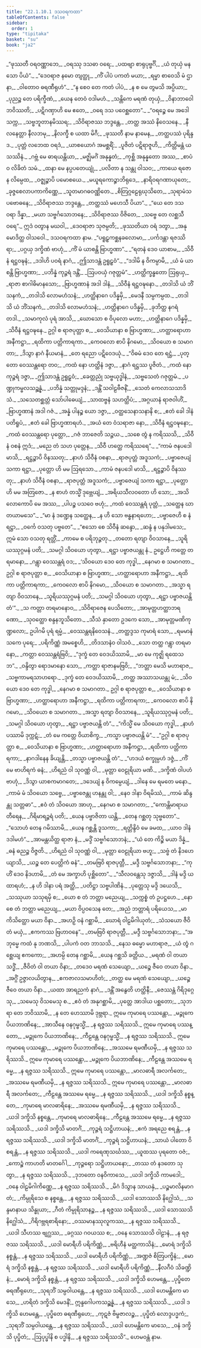 ```yaml
---
title: "22.1.10.1 ဒသဝရကထာ"
tableOfContents: false
sidebar:
  order: 1
type: "tipitaka"
basket: "su"
book: "ja2"
---
```



<DynamicBreadcrumb />

<Division number="1655" book="ja2" e="ch" v="23" p="312">

<Paragraph number="3001" type="verses" book="ja2">
_“ဖုဿတီ ဝရဝဏ္ဏာဘေ,_  
_ဝရဿု ဒသဓာ ဝရေ;_  
_ပထဗျာ စာရုပုဗ္ဗင်္ဂိ,_  
_ယံ တုယှံ မနသော ပိယံ”._  

</Paragraph>

</Division>
<Division number="1656" book="ja2" e="ch" v="23" p="312">

<Paragraph number="3002" type="verses" book="ja2">
_“ဒေဝရာဇ နမော တျတ္ထု,_  
_ကိံ ပါပံ ပကတံ မယာ;_  
_ရမ္မာ စာဝေသိ မံ ဌာနာ,_  
_ဝါတောဝ ဓရဏီရုဟံ”._  

</Paragraph>

</Division>
<Division number="1657" book="ja2" e="ch" v="23" p="312">

<Paragraph number="3003" type="verses" book="ja2">
_“န စေဝ တေ ကတံ ပါပံ,_  
_န စ မေ တွမသိ အပ္ပိယာ;_  
_ပုညဉ္စ တေ ပရိက္ခီဏံ,_  
_ယေန တေဝံ ဝဒါမဟံ._  

</Paragraph>

</Division>
<Division number="1658" book="ja2" e="ch" v="23" p="312">

<Paragraph number="3004" type="verses" book="ja2">
_သန္တိကေ မရဏံ တုယှံ,_  
_ဝိနာဘာဝေါ ဘဝိဿတိ;_  
_ပဋိဂဏှာဟိ မေ ဧတေ,_  
_ဝရေ ဒသ ပဝေစ္ဆတော”._  

</Paragraph>

</Division>
<Division number="1659" book="ja2" e="ch" v="23" p="312">

<Paragraph number="3005" type="verses" book="ja2">
_“ဝရဉ္စေ မေ အဒေါ သက္က,_  
_သဗ္ဗဘူတာနမိဿရ;_  
_သိဝိရာဇဿ ဘဒ္ဒန္တေ,_  
_တတ္ထ အဿံ နိဝေသနေ._  

</Paragraph>

</Division>
<Division number="1660" book="ja2" e="ch" v="23" p="312">

<Paragraph number="3006" type="verses" book="ja2">
_နီလနေတ္တာ နီလဘမု,_  
_နိလက္ခီ စ ယထာ မိဂီ;_  
_ဖုဿတီ နာမ နာမေန,_  
_တတ္ထပဿံ ပုရိန္ဒဒ._  

</Paragraph>

</Division>
<Division number="1661" book="ja2" e="ch" v="23" p="312">

<Paragraph number="3007" type="verses" book="ja2">
_ပုတ္တံ လဘေထ ဝရဒံ,_  
_ယာစယောဂံ အမစ္ဆရိံ;_  
_ပူဇိတံ ပဋိရာဇူဟိ,_  
_ကိတ္တိမန္တံ ယသဿိနံ._  

</Paragraph>

</Division>
<Division number="1662" book="ja2" e="ch" v="23" p="312">

<Paragraph number="3008" type="verses" book="ja2">
_ဂဗ္ဘံ မေ ဓာရယန္တိယာ,_  
_မဇ္ဈိမင်္ဂံ အနုန္နတံ;_  
_ကုစ္ဆိ အနုန္နတော အဿ,_  
_စာပံဝ လိခိတံ သမံ._  

</Paragraph>

</Division>
<Division number="1663" book="ja2" e="ch" v="23" p="312">

<Paragraph number="3009" type="verses" book="ja2">
_ထနာ မေ နပ္ပပတေယျုံ,_  
_ပလိတာ န သန္တု ဝါသဝ;_  
_ကာယေ ရဇော န လိမ္ပေထ,_  
_ဝဇ္ဈဉ္စာပိ ပမောစယေ._  

</Paragraph>

</Division>
<Division number="1664" book="ja2" e="ch" v="23" p="312">

<Paragraph number="3010" type="verses" book="ja2">
_မယူရကောဉ္စာဘိရုဒေ,_  
_နာရိဝရဂဏာယုတေ;_  
_ခုဇ္ဇစေလာပကာကိဏ္ဏေ,_  
_သူတမာဂဓဝဏ္ဏိတေ._  

</Paragraph>

</Division>
<Division number="1665" book="ja2" e="ch" v="23" p="312">

<Paragraph number="3011" type="verses" book="ja2">
_စိတြဂ္ဂဠေရုဃုသိတေ,_  
_သုရာမံသပဗောဓနေ;_  
_သိဝိရာဇဿ ဘဒ္ဒန္တေ,_  
_တတ္ထဿံ မဟေသီ ပိယာ”._  

</Paragraph>

</Division>
<Division number="1666" book="ja2" e="ch" v="23" p="312">

<Paragraph number="3012" type="verses" book="ja2">
_“ယေ တေ ဒသ ဝရာ ဒိန္နာ,_  
_မယာ သဗ္ဗင်္ဂသောဘနေ;_  
_သိဝိရာဇဿ ဝိဇိတေ,_  
_သဗ္ဗေ တေ လစ္ဆသီ ဝရေ”._  

</Paragraph>

</Division>
<Division number="1667" book="ja2" e="ch" v="23" p="313">

<Paragraph number="3013" type="verses" book="ja2">
ဣဒံ ဝတွာန မဃဝါ,_  
_ဒေဝရာဇာ သုဇမ္ပတိ;_  
_ဖုဿတိယာ ဝရံ ဒတွာ,_  
_အနုမောဒိတ္ထ ဝါသဝေါ._  


</Paragraph>
</Division>

<Paragraph number="3014" type="center" book="ja2">
ဒသဝရကထာ နာမ.


</Paragraph>

<Division number="1668" book="ja2" e="ch" v="23" p="313">

<Paragraph number="3015" type="verses" book="ja2">
_“ပရူဠှကစ္ဆနခလောမာ,_  
_ပင်္ကဒန္တာ ရဇဿိရာ;_  
_ပဂ္ဂယှ ဒက္ခိဏံ ဗာဟုံ,_  
_ကိံ မံ ယာစန္တိ ဗြာဟ္မဏာ”._  

</Paragraph>

</Division>
<Division number="1669" book="ja2" e="ch" v="23" p="313">

<Paragraph number="3016" type="verses" book="ja2">
_“ရတနံ ဒေဝ ယာစာမ,_  
_သိဝီနံ ရဋ္ဌဝဍ္ဎနံ;_  
_ဒဒါဟိ ပဝရံ နာဂံ,_  
_ဤသာဒန္တံ ဥရူဠှဝံ”._  

</Paragraph>

</Division>
<Division number="1670" book="ja2" e="ch" v="23" p="313">

<Paragraph number="3017" type="verses" book="ja2">
_“ဒဒါမိ န ဝိကမ္ပာမိ,_  
_ယံ မံ ယာစန္တိ ဗြာဟ္မဏာ;_  
_ပဘိန္နံ ကုဉ္ဇရံ ဒန္တိံ,_  
_ဩပဝယှံ ဂဇုတ္တမံ”._  

</Paragraph>

</Division>
<Division number="1671" book="ja2" e="ch" v="23" p="313">

<Paragraph number="3018" type="verses" book="ja2">
_ဟတ္ထိက္ခန္ဓတော ဩရုယှ,_  
_ရာဇာ စာဂါဓိမာနသော;_  
_ဗြာဟ္မဏာနံ အဒါ ဒါနံ,_  
_သိဝီနံ ရဋ္ဌဝဍ္ဎနော._  

</Paragraph>

</Division>
<Division number="1672" book="ja2" e="ch" v="23" p="313">

<Paragraph number="3019" type="verses" book="ja2">
_တဒါသိ ယံ ဘိံသနကံ,_  
_တဒါသိ လောမဟံသနံ;_  
_ဟတ္ထိနာဂေ ပဒိန္နမှိ,_  
_မေဒနီ သမ္ပကမ္ပထ._  

</Paragraph>

</Division>
<Division number="1673" book="ja2" e="ch" v="23" p="313">

<Paragraph number="3020" type="verses" book="ja2">
_တဒါသိ ယံ ဘိံသနကံ,_  
_တဒါသိ လောမဟံသနံ;_  
_ဟတ္ထိနာဂေ ပဒိန္နမှိ,_  
_ခုဘိတ္ထ နဂရံ တဒါ._  

</Paragraph>

</Division>
<Division number="1674" book="ja2" e="ch" v="23" p="313">

<Paragraph number="3021" type="verses" book="ja2">
_သမာကုလံ ပုရံ အာသိ,_  
_ဃောသော စ ဝိပုလော မဟာ;_  
_ဟတ္ထိနာဂေ ပဒိန္နမှိ,_  
_သိဝီနံ ရဋ္ဌဝဍ္ဎနေ._  

</Paragraph>

</Division>
<Division number="1675" book="ja2" e="ch" v="23" p="313">

<Paragraph number="3022" type="verses" book="ja2">
ဥဂ္ဂါ စ ရာဇပုတ္တာ စ,_  
_ဝေသိယာနာ စ ဗြာဟ္မဏာ;_  
_ဟတ္ထာရောဟာ အနီကဋ္ဌာ,_  
_ရထိကာ ပတ္တိကာရကာ._  

</Paragraph>

</Division>
<Division number="1676" book="ja2" e="ch" v="23" p="313">

<Paragraph number="3023" type="verses" book="ja2">
_ကေဝလော စာပိ နိဂမော,_  
_သိဝယော စ သမာဂတာ;_  
_ဒိသွာ နာဂံ နီယမာနံ,_  
_တေ ရညော ပဋိဝေဒယုံ._  

</Paragraph>

</Division>
<Division number="1677" book="ja2" e="ch" v="23" p="313">

<Paragraph number="3024" type="verses" book="ja2">
_“ဝိဓမံ ဒေဝ တေ ရဋ္ဌံ,_  
_ပုတ္တော ဝေဿန္တရော တဝ;_  
_ကထံ နော ဟတ္ထိနံ ဒဇ္ဇာ,_  
_နာဂံ ရဋ္ဌဿ ပူဇိတံ._  

</Paragraph>

</Division>
<Division number="1678" book="ja2" e="ch" v="23" p="313">

<Paragraph number="3025" type="verses" book="ja2">
_ကထံ နော ကုဉ္ဇရံ ဒဇ္ဇာ,_  
_ဤသာဒန္တံ ဥရူဠှဝံ;_  
_ခေတ္တညုံ သဗ္ဗယုဒ္ဓါနံ,_  
_သဗ္ဗသေတံ ဂဇုတ္တမံ._  

</Paragraph>

</Division>
<Division number="1679" book="ja2" e="ch" v="23" p="314">

<Paragraph number="3026" type="verses" book="ja2">
_ပဏ္ဍုကမ္ဗလသဉ္ဆန္နံ,_  
_ပဘိန္နံ သတ္တုမဒ္ဒနံ;_  
_ဒန္တိံ သဝါဠဗီဇနိံ,_  
_သေတံ ကေလာသသာဒိသံ._  

</Paragraph>

</Division>
<Division number="1680" book="ja2" e="ch" v="23" p="314">

<Paragraph number="3027" type="verses" book="ja2">
_သသေတစ္ဆတ္တံ သော်ပါဓေယျံ,_  
_သာထဗ္ဗနံ သဟတ္ထိပံ;_  
_အဂ္ဂယာနံ ရာဇဝါဟိံ,_  
_ဗြာဟ္မဏာနံ အဒါ ဂဇံ._  

</Paragraph>

</Division>
<Division number="1681" book="ja2" e="ch" v="23" p="314">

<Paragraph number="3028" type="verses" book="ja2">
_အန္နံ ပါနဉ္စ ယော ဒဇ္ဇာ,_  
_ဝတ္ထသေနာသနာနိ စ;_  
_ဧတံ ခေါ ဒါနံ ပတိရူပံ,_  
_ဧတံ ခေါ ဗြာဟ္မဏာရဟံ._  

</Paragraph>

</Division>
<Division number="1682" book="ja2" e="ch" v="23" p="314">

<Paragraph number="3029" type="verses" book="ja2">
_အယံ တေ ဝံသရာဇာ နော,_  
_သိဝီနံ ရဋ္ဌဝဍ္ဎနော;_  
_ကထံ ဝေဿန္တရော ပုတ္တော,_  
_ဂဇံ ဘာဇေတိ သဉ္ဇယ._  

</Paragraph>

</Division>
<Division number="1683" book="ja2" e="ch" v="23" p="314">

<Paragraph number="3030" type="verses" book="ja2">
_သစေ တွံ န ကရိဿသိ,_  
_သိဝီနံ ဝစနံ ဣဒံ;_  
_မညေ တံ သဟ ပုတ္တေန,_  
_သိဝီ ဟတ္ထေ ကရိဿရေ”._  

</Paragraph>

</Division>
<Division number="1684" book="ja2" e="ch" v="23" p="314">

<Paragraph number="3031" type="verses" book="ja2">
_“ကာမံ ဇနပဒေါ မာသိ,_  
_ရဋ္ဌဉ္စာပိ ဝိနဿတု;_  
_နာဟံ သိဝီနံ ဝစနာ,_  
_ရာဇပုတ္တံ အဒူသကံ;_  
_ပဗ္ဗာဇေယျံ သကာ ရဋ္ဌာ,_  
_ပုတ္တော ဟိ မမ ဩရသော._  

</Paragraph>

</Division>
<Division number="1685" book="ja2" e="ch" v="23" p="314">

<Paragraph number="3032" type="verses" book="ja2">
_ကာမံ ဇနပဒေါ မာသိ,_  
_ရဋ္ဌဉ္စာပိ ဝိနဿတု;_  
_နာဟံ သိဝီနံ ဝစနာ,_  
_ရာဇပုတ္တံ အဒူသကံ;_  
_ပဗ္ဗာဇေယျံ သကာ ရဋ္ဌာ,_  
_ပုတ္တော ဟိ မမ အတြဇော._  

</Paragraph>

</Division>
<Division number="1686" book="ja2" e="ch" v="23" p="314">

<Paragraph number="3033" type="verses" book="ja2">
_န စာဟံ တသ္မိံ ဒုဗ္ဘေယျံ,_  
_အရိယသီလဝတော ဟိ သော;_  
_အသိလောကောပိ မေ အဿ,_  
_ပါပဉ္စ ပသဝေ ဗဟုံ;_  
_ကထံ ဝေဿန္တရံ ပုတ္တံ,_  
_သတ္ထေန ဃာတယာမသေ”._  

</Paragraph>

</Division>
<Division number="1687" book="ja2" e="ch" v="23" p="314">

<Paragraph number="3034" type="verses" book="ja2">
_“မာ နံ ဒဏ္ဍေန သတ္ထေန,_  
_န ဟိ သော ဗန္ဓနာရဟော;_  
_ပဗ္ဗာဇေဟိ စ နံ ရဋ္ဌာ,_  
_ဝင်္ကေ ဝသတု ပဗ္ဗတေ”._  

</Paragraph>

</Division>
<Division number="1688" book="ja2" e="ch" v="23" p="314">

<Paragraph number="3035" type="verses" book="ja2">
_“ဧသော စေ သိဝီနံ ဆန္ဒော,_  
_ဆန္ဒံ န ပနုဒါမသေ;_  
ဣမံ သော ဝသတု ရတ္တိံ,_  
_ကာမေ စ ပရိဘုဉ္ဇတု._  

</Paragraph>

</Division>
<Division number="1689" book="ja2" e="ch" v="23" p="314">

<Paragraph number="3036" type="verses" book="ja2">
_တတော ရတျာ ဝိဝသာနေ,_  
_သူရိယဿုဂ္ဂမနံ ပတိ;_  
_သမဂ္ဂါ သိဝယော ဟုတွာ,_  
_ရဋ္ဌာ ပဗ္ဗာဇယန္တု နံ._  

</Paragraph>

</Division>
<Division number="1690" book="ja2" e="ch" v="23" p="315">

<Paragraph number="3037" type="verses" book="ja2">
ဥဋ္ဌေဟိ ကတ္တေ တရမာနော,_  
_ဂန္တွာ ဝေဿန္တရံ ဝဒ;_  
_‘သိဝယော ဒေဝ တေ ကုဒ္ဓါ,_  
_နေဂမာ စ သမာဂတာ._  

</Paragraph>

</Division>
<Division number="1691" book="ja2" e="ch" v="23" p="315">

<Paragraph number="3038" type="verses" book="ja2">
ဥဂ္ဂါ စ ရာဇပုတ္တာ စ,_  
_ဝေသိယာနာ စ ဗြာဟ္မဏာ;_  
_ဟတ္ထာရောဟာ အနီကဋ္ဌာ,_  
_ရထိကာ ပတ္တိကာရကာ;_  
_ကေဝလော စာပိ နိဂမော,_  
_သိဝယော စ သမာဂတာ._  

</Paragraph>

</Division>
<Division number="1692" book="ja2" e="ch" v="23" p="315">

<Paragraph number="3039" type="verses" book="ja2">
_အသ္မာ ရတျာ ဝိဝသာနေ,_  
_သူရိယဿုဂ္ဂမနံ ပတိ;_  
_သမဂ္ဂါ သိဝယော ဟုတွာ,_  
_ရဋ္ဌာ ပဗ္ဗာဇယန္တိ တံ’”._  

</Paragraph>

</Division>
<Division number="1693" book="ja2" e="ch" v="23" p="315">

<Paragraph number="3040" type="verses" book="ja2">
_သ ကတ္တာ တရမာနောဝ,_  
_သိဝိရာဇေန ပေသိတော;_  
_အာမုတ္တဟတ္ထာဘရဏော,_  
_သုဝတ္ထော စန္ဒနဘူသိတော._  

</Paragraph>

</Division>
<Division number="1694" book="ja2" e="ch" v="23" p="315">

<Paragraph number="3041" type="verses" book="ja2">
_သီသံ နှာတော ဥဒကေ သော,_  
_အာမုတ္တမဏိကုဏ္ဍလော;_  
ဥပါဂမိ ပုရံ ရမ္မံ,_  
_ဝေဿန္တရနိဝေသနံ._  

</Paragraph>

</Division>
<Division number="1695" book="ja2" e="ch" v="23" p="315">

<Paragraph number="3042" type="verses" book="ja2">
_တတ္ထဒ္ဒသ ကုမာရံ သော,_  
_ရမမာနံ သကေ ပုရေ;_  
_ပရိကိဏ္ဏံ အမစ္စေဟိ,_  
_တိဒသာနံဝ ဝါသဝံ._  

</Paragraph>

</Division>
<Division number="1696" book="ja2" e="ch" v="23" p="315">

<Paragraph number="3043" type="verses" book="ja2">
_သော တတ္ထ ဂန္တွာ တရမာနော,_  
_ကတ္တာ ဝေဿန္တရံဗြဝိ;_  
_“ဒုက္ခံ တေ ဝေဒယိဿာမိ,_  
_မာ မေ ကုဇ္ဈိ ရထေသဘ”._  

</Paragraph>

</Division>
<Division number="1697" book="ja2" e="ch" v="23" p="315">

<Paragraph number="3044" type="verses" book="ja2">
_ဝန္ဒိတွာ ရောဒမာနော သော,_  
_ကတ္တာ ရာဇာနမဗြဝိ;_  
_“ဘတ္တာ မေသိ မဟာရာဇ,_  
_သဗ္ဗကာမရသာဟရော._  

</Paragraph>

</Division>
<Division number="1698" book="ja2" e="ch" v="23" p="315">

<Paragraph number="3045" type="verses" book="ja2">
_ဒုက္ခံ တေ ဝေဒယိဿာမိ,_  
_တတ္ထ အဿာသယန္တု မံ;_  
_သိဝယော ဒေဝ တေ ကုဒ္ဓါ,_  
_နေဂမာ စ သမာဂတာ._  

</Paragraph>

</Division>
<Division number="1699" book="ja2" e="ch" v="23" p="315">

<Paragraph number="3046" type="verses" book="ja2">
ဥဂ္ဂါ စ ရာဇပုတ္တာ စ,_  
_ဝေသိယာနာ စ ဗြာဟ္မဏာ;_  
_ဟတ္ထာရောဟာ အနီကဋ္ဌာ,_  
_ရထိကာ ပတ္တိကာရကာ;_  
_ကေဝလော စာပိ နိဂမော,_  
_သိဝယော စ သမာဂတာ._  

</Paragraph>

</Division>
<Division number="1700" book="ja2" e="ch" v="23" p="315">

<Paragraph number="3047" type="verses" book="ja2">
_အသ္မာ ရတျာ ဝိဝသာနေ,_  
_သူရိယဿုဂ္ဂမနံ ပတိ;_  
_သမဂ္ဂါ သိဝယော ဟုတွာ,_  
_ရဋ္ဌာ ပဗ္ဗာဇယန္တိ တံ”._  

</Paragraph>

</Division>
<Division number="1701" book="ja2" e="ch" v="23" p="315">

<Paragraph number="3048" type="verses" book="ja2">
_“ကိသ္မိံ မေ သိဝယော ကုဒ္ဓါ,_  
_နာဟံ ပဿာမိ ဒုက္ကဋံ;_  
_တံ မေ ကတ္တေ ဝိယာစိက္ခ,_  
_ကသ္မာ ပဗ္ဗာဇယန္တိ မံ”._  

</Paragraph>

</Division>
<Division number="1702" book="ja2" e="ch" v="23" p="316">

<Paragraph number="3049" type="verses" book="ja2">
_“ဥဂ္ဂါ စ ရာဇပုတ္တာ စ,_  
_ဝေသိယာနာ စ ဗြာဟ္မဏာ;_  
_ဟတ္ထာရောဟာ အနီကဋ္ဌာ,_  
_ရထိကာ ပတ္တိကာရကာ;_  
_နာဂဒါနေန ခိယျန္တိ,_  
_တသ္မာ ပဗ္ဗာဇယန္တိ တံ”._  

</Paragraph>

</Division>
<Division number="1703" book="ja2" e="ch" v="23" p="316">

<Paragraph number="3050" type="verses" book="ja2">
_“ဟဒယံ စက္ခုမ္ပဟံ ဒဇ္ဇံ,_  
_ကိံ မေ ဗာဟိရကံ ဓနံ;_  
_ဟိရညံ ဝါ သုဝဏ္ဏံ ဝါ,_  
_မုတ္တာ ဝေဠုရိယာ မဏိ._  

</Paragraph>

</Division>
<Division number="1704" book="ja2" e="ch" v="23" p="316">

<Paragraph number="3051" type="verses" book="ja2">
_ဒက္ခိဏံ ဝါပဟံ ဗာဟုံ,_  
_ဒိသွာ ယာစကမာဂတေ;_  
_ဒဒေယျံ န ဝိကမ္ပေယျံ,_  
_ဒါနေ မေ ရမတေ မနော._  

</Paragraph>

</Division>
<Division number="1705" book="ja2" e="ch" v="23" p="316">

<Paragraph number="3052" type="verses" book="ja2">
_ကာမံ မံ သိဝယော သဗ္ဗေ,_  
_ပဗ္ဗာဇေန္တု ဟနန္တု ဝါ;_  
_နေဝ ဒါနာ ဝိရမိဿံ,_  
_ကာမံ ဆိန္ဒန္တု သတ္တဓာ”._  

</Paragraph>

</Division>
<Division number="1706" book="ja2" e="ch" v="23" p="316">

<Paragraph number="3053" type="verses" book="ja2">
_ဧဝံ တံ သိဝယော အာဟု,_  
_နေဂမာ စ သမာဂတာ;_  
_“ကောန္တိမာရာယ တီရေန,_  
_ဂိရိမာရဉ္ဇရံ ပတိ;_  
_ယေန ပဗ္ဗာဇိတာ ယန္တိ,_  
_တေန ဂစ္ဆတု သုဗ္ဗတော”._  

</Paragraph>

</Division>
<Division number="1707" book="ja2" e="ch" v="23" p="316">

<Paragraph number="3054" type="verses" book="ja2">
_“သောဟံ တေန ဂမိဿာမိ,_  
_ယေန ဂစ္ဆန္တိ ဒူသကာ;_  
_ရတ္တိန္ဒိဝံ မေ ခမထ,_  
_ယာဝ ဒါနံ ဒဒါမဟံ”._  

</Paragraph>

</Division>
<Division number="1708" book="ja2" e="ch" v="23" p="316">

<Paragraph number="3055" type="verses" book="ja2">
_အာမန္တယိတ္ထ ရာဇာ နံ,_  
_မဒ္ဒိံ သဗ္ဗင်္ဂသောဘနံ;_  
_“ယံ တေ ကိဉ္စိ မယာ ဒိန္နံ,_  
_ဓနံ ဓညဉ္စ ဝိဇ္ဇတိ._  

</Paragraph>

</Division>
<Division number="1709" book="ja2" e="ch" v="23" p="316">

<Paragraph number="3056" type="verses" book="ja2">
_ဟိရညံ ဝါ သုဝဏ္ဏံ ဝါ,_  
_မုတ္တာ ဝေဠုရိယာ ဗဟူ;_  
_သဗ္ဗံ တံ နိဒဟေယျာသိ,_  
_ယဉ္စ တေ ပေတ္တိကံ ဓနံ”._  

</Paragraph>

</Division>
<Division number="1710" book="ja2" e="ch" v="23" p="316">

<Paragraph number="3057" type="verses" book="ja2">
_တမဗြဝိ ရာဇပုတ္တီ,_  
_မဒ္ဒီ သဗ္ဗင်္ဂသောဘနာ;_  
_“ကုဟိံ ဒေဝ နိဒဟာမိ,_  
_တံ မေ အက္ခာဟိ ပုစ္ဆိတော”._  

</Paragraph>

</Division>
<Division number="1711" book="ja2" e="ch" v="23" p="316">

<Paragraph number="3058" type="verses" book="ja2">
_“သီလဝန္တေသု ဒဇ္ဇာသိ,_  
_ဒါနံ မဒ္ဒိ ယထာရဟံ;_  
_န ဟိ ဒါနာ ပရံ အတ္ထိ,_  
_ပတိဋ္ဌာ သဗ္ဗပါဏိနံ._  

</Paragraph>

</Division>
<Division number="1712" book="ja2" e="ch" v="23" p="316">

<Paragraph number="3059" type="verses" book="ja2">
_ပုတ္တေသု မဒ္ဒိ ဒယေသိ,_  
_သဿုယာ သသုရမှိ စ;_  
_ယော စ တံ ဘတ္တာ မညေယျ,_  
_သက္ကစ္စံ တံ ဥပဋ္ဌဟေ._  

</Paragraph>

</Division>
<Division number="1713" book="ja2" e="ch" v="23" p="316">

<Paragraph number="3060" type="verses" book="ja2">
_နော စေ တံ ဘတ္တာ မညေယျ,_  
_မယာ ဝိပ္ပဝသေန တေ;_  
_အညံ ဘတ္တာရံ ပရိယေသ,_  
_မာ ကိသိတ္ထော မယာ ဝိနာ._  

</Paragraph>

</Division>
<Division number="1714" book="ja2" e="ch" v="23" p="317">

<Paragraph number="3061" type="verses" book="ja2">
_အဟဉှိ ဝနံ ဂစ္ဆာမိ,_  
_ဃောရံ ဝါဠမိဂါယုတံ;_  
_သံသယော ဇီဝိတံ မယှံ,_  
_ဧကကဿ ဗြဟာဝနေ”._  

</Paragraph>

</Division>
<Division number="1715" book="ja2" e="ch" v="23" p="317">

<Paragraph number="3062" type="verses" book="ja2">
_တမဗြဝိ ရာဇပုတ္တီ,_  
_မဒ္ဒီ သဗ္ဗင်္ဂသောဘနာ;_  
_“အဘုမ္မေ ကထံ နု ဘဏသိ,_  
_ပါပကံ ဝတ ဘာသသိ._  

</Paragraph>

</Division>
<Division number="1716" book="ja2" e="ch" v="23" p="317">

<Paragraph number="3063" type="verses" book="ja2">
_နေသ ဓမ္မော မဟာရာဇ,_  
_ယံ တွံ ဂစ္ဆေယျ ဧကကော;_  
_အဟမ္ပိ တေန ဂစ္ဆာမိ,_  
_ယေန ဂစ္ဆသိ ခတ္တိယ._  

</Paragraph>

</Division>
<Division number="1717" book="ja2" e="ch" v="23" p="317">

<Paragraph number="3064" type="verses" book="ja2">
_မရဏံ ဝါ တယာ သဒ္ဓိံ,_  
_ဇီဝိတံ ဝါ တယာ ဝိနာ;_  
_တဒေဝ မရဏံ သေယျော,_  
_ယဉ္စေ ဇီဝေ တယာ ဝိနာ._  

</Paragraph>

</Division>
<Division number="1718" book="ja2" e="ch" v="23" p="317">

<Paragraph number="3065" type="verses" book="ja2">
_အဂ္ဂိံ ဥဇ္ဇာလယိတွာန,_  
_ဧကဇာလသမာဟိတံ;_  
_တတ္ထ မေ မရဏံ သေယျော,_  
_ယဉ္စေ ဇီဝေ တယာ ဝိနာ._  

</Paragraph>

</Division>
<Division number="1719" book="ja2" e="ch" v="23" p="317">

<Paragraph number="3066" type="verses" book="ja2">
_ယထာ အာရညကံ နာဂံ,_  
_ဒန္တိံ အနွေတိ ဟတ္ထိနီ;_  
_ဇေဿန္တံ ဂိရိဒုဂ္ဂေသု,_  
_သမေသု ဝိသမေသု စ._  

</Paragraph>

</Division>
<Division number="1720" book="ja2" e="ch" v="23" p="317">

<Paragraph number="3067" type="verses" book="ja2">
_ဧဝံ တံ အနုဂစ္ဆာမိ,_  
_ပုတ္တေ အာဒါယ ပစ္ဆတော;_  
_သုဘရာ တေ ဘဝိဿာမိ,_  
_န တေ ဟေဿာမိ ဒုဗ္ဘရာ._  

</Paragraph>

</Division>
<Division number="1721" book="ja2" e="ch" v="23" p="317">

<Paragraph number="3068" type="verses" book="ja2">
ဣမေ ကုမာရေ ပဿန္တော,_  
_မဉ္ဇုကေ ပိယဘာဏိနေ;_  
_အာသီနေ ဝနဂုမ္ဗသ္မိံ,_  
_န ရဇ္ဇဿ သရိဿသိ._  

</Paragraph>

</Division>
<Division number="1722" book="ja2" e="ch" v="23" p="317">

<Paragraph number="3069" type="verses" book="ja2">
ဣမေ ကုမာရေ ပဿန္တော,_  
_မဉ္ဇုကေ ပိယဘာဏိနေ;_  
_ကီဠန္တေ ဝနဂုမ္ဗသ္မိံ,_  
_န ရဇ္ဇဿ သရိဿသိ._  

</Paragraph>

</Division>
<Division number="1723" book="ja2" e="ch" v="23" p="317">

<Paragraph number="3070" type="verses" book="ja2">
ဣမေ ကုမာရေ ပဿန္တော,_  
_မဉ္ဇုကေ ပိယဘာဏိနေ;_  
_အဿမေ ရမဏီယမှိ,_  
_န ရဇ္ဇဿ သရိဿသိ._  

</Paragraph>

</Division>
<Division number="1724" book="ja2" e="ch" v="23" p="317">

<Paragraph number="3071" type="verses" book="ja2">
ဣမေ ကုမာရေ ပဿန္တော,_  
_မဉ္ဇုကေ ပိယဘာဏိနေ;_  
_ကီဠန္တေ အဿမေ ရမ္မေ,_  
_န ရဇ္ဇဿ သရိဿသိ._  

</Paragraph>

</Division>
<Division number="1725" book="ja2" e="ch" v="23" p="317">

<Paragraph number="3072" type="verses" book="ja2">
ဣမေ ကုမာရေ ပဿန္တော,_  
_မာလဓာရီ အလင်္ကတေ;_  
_အဿမေ ရမဏီယမှိ,_  
_န ရဇ္ဇဿ သရိဿသိ._  

</Paragraph>

</Division>
<Division number="1726" book="ja2" e="ch" v="23" p="317">

<Paragraph number="3073" type="verses" book="ja2">
ဣမေ ကုမာရေ ပဿန္တော,_  
_မာလဓာရီ အလင်္ကတေ;_  
_ကီဠန္တေ အဿမေ ရမ္မေ,_  
_န ရဇ္ဇဿ သရိဿသိ._  

</Paragraph>

</Division>
<Division number="1727" book="ja2" e="ch" v="23" p="318">

<Paragraph number="3074" type="verses" book="ja2">
_ယဒါ ဒက္ခိသိ နစ္စန္တေ,_  
_ကုမာရေ မာလဓာရိနေ;_  
_အဿမေ ရမဏီယမှိ,_  
_န ရဇ္ဇဿ သရိဿသိ._  

</Paragraph>

</Division>
<Division number="1728" book="ja2" e="ch" v="23" p="318">

<Paragraph number="3075" type="verses" book="ja2">
_ယဒါ ဒက္ခိသိ နစ္စန္တေ,_  
_ကုမာရေ မာလဓာရိနေ;_  
_ကီဠန္တေ အဿမေ ရမ္မေ,_  
_န ရဇ္ဇဿ သရိဿသိ._  

</Paragraph>

</Division>
<Division number="1729" book="ja2" e="ch" v="23" p="318">

<Paragraph number="3076" type="verses" book="ja2">
_ယဒါ ဒက္ခိသိ မာတင်္ဂံ,_  
_ကုဉ္ဇရံ သဋ္ဌိဟာယနံ;_  
_ဧကံ အရညေ စရန္တံ,_  
_န ရဇ္ဇဿ သရိဿသိ._  

</Paragraph>

</Division>
<Division number="1730" book="ja2" e="ch" v="23" p="318">

<Paragraph number="3077" type="verses" book="ja2">
_ယဒါ ဒက္ခိသိ မာတင်္ဂံ,_  
_ကုဉ္ဇရံ သဋ္ဌိဟာယနံ;_  
_သာယံ ပါတော ဝိစရန္တံ,_  
_န ရဇ္ဇဿ သရိဿသိ._  

</Paragraph>

</Division>
<Division number="1731" book="ja2" e="ch" v="23" p="318">

<Paragraph number="3078" type="verses" book="ja2">
_ယဒါ ကရေဏုသင်္ဃဿ,_  
_ယူထဿ ပုရတော ဝဇံ;_  
_ကောဉ္စံ ကာဟတိ မာတင်္ဂေါ,_  
_ကုဉ္ဇရော သဋ္ဌိဟာယနော;_  
_တဿ တံ နဒတော သုတွာ,_  
_န ရဇ္ဇဿ သရိဿသိ._  

</Paragraph>

</Division>
<Division number="1732" book="ja2" e="ch" v="23" p="318">

<Paragraph number="3079" type="verses" book="ja2">
_ဒုဘတော ဝနဝိကာသေ,_  
_ယဒါ ဒက္ခိသိ ကာမဒေါ;_  
_ဝနေ ဝါဠမိဂါကိဏ္ဏေ,_  
_န ရဇ္ဇဿ သရိဿသိ._  

</Paragraph>

</Division>
<Division number="1733" book="ja2" e="ch" v="23" p="318">

<Paragraph number="3080" type="verses" book="ja2">
_မိဂံ ဒိသွာန သာယနှံ,_  
_ပဉ္စမာလိနမာဂတံ;_  
_ကိမ္ပုရိသေ စ နစ္စန္တေ,_  
_န ရဇ္ဇဿ သရိဿသိ._  

</Paragraph>

</Division>
<Division number="1734" book="ja2" e="ch" v="23" p="318">

<Paragraph number="3081" type="verses" book="ja2">
_ယဒါ သောဿသိ နိဂ္ဃေါသံ,_  
_သန္ဒမာနာယ သိန္ဓုယာ;_  
_ဂီတံ ကိမ္ပုရိသာနဉ္စ,_  
_န ရဇ္ဇဿ သရိဿသိ._  

</Paragraph>

</Division>
<Division number="1735" book="ja2" e="ch" v="23" p="318">

<Paragraph number="3082" type="verses" book="ja2">
_ယဒါ သောဿသိ နိဂ္ဃေါသံ,_  
_ဂိရိဂဗ္ဘရစာရိနော;_  
_ဝဿမာနဿုလူကဿ,_  
_န ရဇ္ဇဿ သရိဿသိ._  

</Paragraph>

</Division>
<Division number="1736" book="ja2" e="ch" v="23" p="318">

<Paragraph number="3083" type="verses" book="ja2">
_ယဒါ သီဟဿ ဗျဂ္ဃဿ,_  
_ခဂ္ဂဿ ဂဝယဿ စ;_  
_ဝနေ သောဿသိ ဝါဠာနံ,_  
_န ရဇ္ဇဿ သရိဿသိ._  

</Paragraph>

</Division>
<Division number="1737" book="ja2" e="ch" v="23" p="318">

<Paragraph number="3084" type="verses" book="ja2">
_ယဒါ မောရီဟိ ပရိကိဏ္ဏံ,_  
_ဗရိဟီနံ မတ္ထကာသိနံ;_  
_မောရံ ဒက္ခိသိ နစ္စန္တံ,_  
_န ရဇ္ဇဿ သရိဿသိ._  

</Paragraph>

</Division>
<Division number="1738" book="ja2" e="ch" v="23" p="318">

<Paragraph number="3085" type="verses" book="ja2">
_ယဒါ မောရီဟိ ပရိကိဏ္ဏံ,_  
_အဏ္ဍဇံ စိတြပက္ခိနံ;_  
_မောရံ ဒက္ခိသိ နစ္စန္တံ,_  
_န ရဇ္ဇဿ သရိဿသိ._  

</Paragraph>

</Division>
<Division number="1739" book="ja2" e="ch" v="23" p="318">

<Paragraph number="3086" type="verses" book="ja2">
_ယဒါ မောရီဟိ ပရိကိဏ္ဏံ,_  
_နီလဂီဝံ သိခဏ္ဍိနံ;_  
_မောရံ ဒက္ခိသိ နစ္စန္တံ,_  
_န ရဇ္ဇဿ သရိဿသိ._  

</Paragraph>

</Division>
<Division number="1740" book="ja2" e="ch" v="23" p="319">

<Paragraph number="3087" type="verses" book="ja2">
_ယဒါ ဒက္ခိသိ ဟေမန္တေ,_  
_ပုပ္ဖိတေ ဓရဏီရုဟေ;_  
_သုရဘိံ သမ္ပဝါယန္တေ,_  
_န ရဇ္ဇဿ သရိဿသိ._  

</Paragraph>

</Division>
<Division number="1741" book="ja2" e="ch" v="23" p="319">

<Paragraph number="3088" type="verses" book="ja2">
_ယဒါ ဟေမန္တိကေ မာသေ,_  
_ဟရိတံ ဒက္ခိသိ မေဒနိံ;_  
ဣန္ဒဂေါပကသဉ္ဆန္နံ,_  
_န ရဇ္ဇဿ သရိဿသိ._  

</Paragraph>

</Division>
<Division number="1742" book="ja2" e="ch" v="23" p="319">

<Paragraph number="3089" type="verses" book="ja2">
_ယဒါ ဒက္ခိသိ ဟေမန္တေ,_  
_ပုပ္ဖိတေ ဓရဏီရုဟေ;_  
_ကုဋဇံ ဗိမ္ဗဇာလဉ္စ,_  
_ပုပ္ဖိတံ လောဒ္ဒပဒ္မကံ;_  
_သုရဘိံ သမ္ပဝါယန္တေ,_  
_န ရဇ္ဇဿ သရိဿသိ._  

</Paragraph>

</Division>
<Division number="1743" book="ja2" e="ch" v="23" p="319">

<Paragraph number="3090" type="verses" book="ja2">
_ယဒါ ဟေမန္တိကေ မာသေ,_  
_ဝနံ ဒက္ခိသိ ပုပ္ဖိတံ;_  
_ဩပုပ္ဖါနိ စ ပဒ္မါနိ,_  
_န ရဇ္ဇဿ သရိဿသိ”._  


</Paragraph>
</Division>

<Paragraph number="3091" type="center" book="ja2">
ဟေမဝန္တံ နာမ.
</Paragraph>